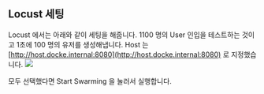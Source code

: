 ## Locust 세팅

Locust 에서는 아래와 같이 세팅을 해줍니다. 1100 명의 User 인입을 테스트하는 것이고 1초에 100 명의 유저를 생성해냅니다. Host 는 [http://host.docke.internal:8080](http://host.docke.internal:8080) 로 지정했습니다.
![](./img/LOCUST/1.png)
<br/>

모두 선택했다면 Start Swarming 을 눌러서 실행합니다.<br/>
